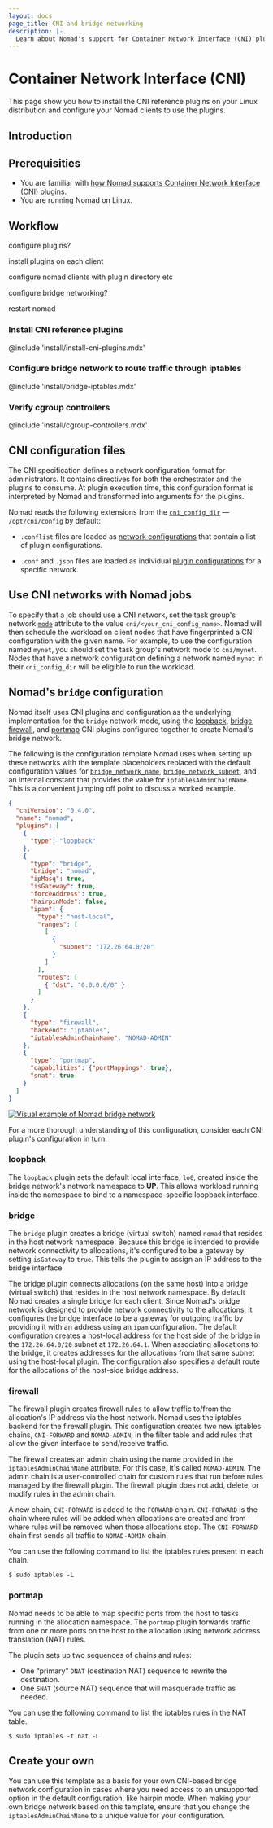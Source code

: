 ```yaml
---
layout: docs
page_title: CNI and bridge networking
description: |-
  Learn about Nomad's support for Container Network Interface (CNI) plugins, Nomad's bridge configuration, how to configure CNI plugins, and how to use CNI networks with Nomad jobs. 
---
```


# Container Network Interface (CNI)

This page show you how to install the CNI reference plugins on your Linux distribution and configure your Nomad clients to use the plugins.

## Introduction

## Prerequisities

- You are familiar with [how Nomad supports Container Network Interface (CNI) plugins](/nomad/docs/networking/index.mdx#container-network-interface-plugins).
- You are running Nomad on Linux.

## Workflow

configure plugins?

install plugins on each client

configure nomad clients with plugin directory etc

configure bridge networking?

restart nomad


### Install CNI reference plugins

@include 'install/install-cni-plugins.mdx'

### Configure bridge network to route traffic through iptables

@include 'install/bridge-iptables.mdx'

### Verify cgroup controllers

@include 'install/cgroup-controllers.mdx'

## CNI configuration files

The CNI specification defines a network configuration format for administrators.
It contains directives for both the orchestrator and the plugins to consume.
At plugin execution time, this configuration format is interpreted by Nomad
and transformed into arguments for the plugins.

Nomad reads the following extensions from the [`cni_config_dir`](/nomad/docs/configuration/client#cni_config_dir) — `/opt/cni/config` by default:

* `.conflist` files are loaded as [network
  configurations](https://github.com/containernetworking/cni/blob/main/SPEC.md#configuration-format) that contain a list of plugin  configurations.

* `.conf` and `.json` files are loaded as individual [plugin
  configurations](https://github.com/containernetworking/cni/blob/main/SPEC.md#plugin-configuration-objects) for a specific network.

## Use CNI networks with Nomad jobs

To specify that a job should use a CNI network, set the task group's
network [`mode`](/nomad/docs/job-specification/network#mode) attribute to the value `cni/<your_cni_config_name>`.
Nomad will then schedule the workload on client nodes that have fingerprinted a
CNI configuration with the given name. For example, to use the configuration
named `mynet`, you should set the task group's network mode to `cni/mynet`.
Nodes that have a network configuration defining a network named `mynet` in
their `cni_config_dir` will be eligible to run the workload.

## Nomad's `bridge` configuration

Nomad itself uses CNI plugins and configuration as the underlying implementation
for the `bridge` network mode, using the [loopback](https://github.com/containernetworking/plugins#main-interface-creating), [bridge](https://www.cni.dev/plugins/current/main/bridge/), [firewall](https://www.cni.dev/plugins/current/meta/firewall/),
and [portmap](https://www.cni.dev/plugins/current/meta/portmap/) CNI plugins configured together to create Nomad's bridge
network.

The following is the configuration template Nomad uses when setting up these
networks with the template placeholders replaced with the default configuration
values for [`bridge_network_name`](/nomad/docs/configuration/client#bridge_network_name), [`bridge_network_subnet`]( /nomad/docs/configuration/client#bridge_network_subnet), and an
internal constant that provides the value for `iptablesAdminChainName`. This is
a convenient jumping off point to discuss a worked example.

```json
{
  "cniVersion": "0.4.0",
  "name": "nomad",
  "plugins": [
    {
      "type": "loopback"
    },
    {
      "type": "bridge",
      "bridge": "nomad",
      "ipMasq": true,
      "isGateway": true,
      "forceAddress": true,
      "hairpinMode": false,
      "ipam": {
        "type": "host-local",
        "ranges": [
          [
            {
              "subnet": "172.26.64.0/20"
            }
          ]
        ],
        "routes": [
          { "dst": "0.0.0.0/0" }
        ]
      }
    },
    {
      "type": "firewall",
      "backend": "iptables",
      "iptablesAdminChainName": "NOMAD-ADMIN"
    },
    {
      "type": "portmap",
      "capabilities": {"portMappings": true},
      "snat": true
    }
  ]
}
```

[comment-source-image]: https://www.figma.com/file/Ne2qaPUlBTmTYer9biCfK9/Networking?node-id=0%3A1&t=BepgOoQ0kb76GwIr-1

[![Visual example of Nomad bridge network](/img/nomad-bridge-network.png)](/img/nomad-bridge-network.png)

For a more thorough understanding of this configuration, consider each CNI
plugin's configuration in turn.

### loopback

The `loopback` plugin sets the default local interface, `lo0`, created inside
the bridge network's network namespace to **UP**. This allows workload running
inside the namespace to bind to a namespace-specific loopback interface.

### bridge

The `bridge` plugin creates a bridge (virtual switch) named `nomad` that resides
in the host network namespace. Because this bridge is intended to provide
network connectivity to allocations, it's configured to be a gateway by setting
`isGateway` to `true`. This tells the plugin to assign an IP address to the
bridge interface

The bridge plugin connects allocations (on the same host) into a bridge (virtual
switch) that resides in the host network namespace. By default Nomad creates a
single bridge for each client. Since Nomad's bridge network is designed to
provide network connectivity to the allocations, it configures the bridge
interface to be a gateway for outgoing traffic by providing it with an address
using an `ipam` configuration. The default configuration creates a host-local
address for the host side of the bridge in the `172.26.64.0/20` subnet at
`172.26.64.1`. When associating allocations to the bridge, it creates addresses
for the allocations from that same subnet using the host-local plugin. The
configuration also specifies a default route for the allocations of the
host-side bridge address.

### firewall

The firewall plugin creates firewall rules to allow traffic to/from the
allocation's IP address via the host network. Nomad uses the iptables backend
for the firewall plugin. This configuration creates two new iptables chains,
`CNI-FORWARD` and `NOMAD-ADMIN`, in the filter table and add rules that allow
the given interface to send/receive traffic.

The firewall creates an admin chain using the name provided in the
`iptablesAdminChainName` attribute. For this case, it's called `NOMAD-ADMIN`.
The admin chain is a user-controlled chain for custom rules that run before
rules managed by the firewall plugin. The firewall plugin does not add, delete,
or modify rules in the admin chain.

A new chain, `CNI-FORWARD` is added to the `FORWARD` chain. `CNI-FORWARD` is
the chain where rules will be added when allocations are created and from where
rules will be removed when those allocations stop. The `CNI-FORWARD` chain
first sends all traffic to `NOMAD-ADMIN` chain.

You can use the following command to list the iptables rules present in each
chain.

```shell-session
$ sudo iptables -L
```

### portmap

Nomad needs to be able to map specific ports from the host to tasks running in
the allocation namespace. The `portmap` plugin forwards traffic from one or more
ports on the host to the allocation using network address translation (NAT)
rules.

The plugin sets up two sequences of chains and rules:

- One “primary” `DNAT` (destination NAT) sequence to rewrite the destination.
- One `SNAT` (source NAT) sequence that will masquerade traffic as needed.

You can use the following command to list the iptables rules in the NAT table.

```shell-session
$ sudo iptables -t nat -L
```

## Create your own

You can use this template as a basis for your own CNI-based bridge network
configuration in cases where you need access to an unsupported option in the
default configuration, like hairpin mode. When making your own bridge network
based on this template, ensure that you change the `iptablesAdminChainName` to
a unique value for your configuration.
